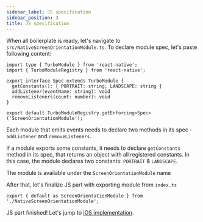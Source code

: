 ```yaml
---
sidebar_label: JS specification
sidebar_position: 3
title: JS specification
---
```



When all boilerplate is ready, let's navigate to `src/NativeScreenOrientationModule.ts`. To declare module spec, let's paste following content:

```tsx title="src/NativeScreenOrientationModule.ts"
import type { TurboModule } from 'react-native';
import { TurboModuleRegistry } from 'react-native';

export interface Spec extends TurboModule {
  getConstants(): { PORTRAIT: string; LANDSCAPE: string }
  addListener(eventName: string): void
  removeListeners(count: number): void
}

export default TurboModuleRegistry.getEnforcing<Spec>('ScreenOrientationModule');
```

Each module that emits events needs to declare two methods in its spec - `addListener` and `removeListeners`.

If a module exports some constants, it needs to declare `getConstants` method in its spec,
that returns an object with all registered constants. In this case, the module declares two constants: `PORTRAIT` & `LANDSCAPE`.

The module is available under the `ScreenOrientationModule` name

<CodegenSpec />

After that, let's finalize JS part with exporting module from `index.ts`

```tsx title="src/index.ts"
export { default as ScreenOrientationModule } from './NativeScreenOrientationModule';
```

JS part finished! Let's jump to [iOS implementation](./ios-impl).
